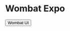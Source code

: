 

<Meta title="Wombat Expo" />

<style>{`
  .section {
    padding: 2rem;
    margin: 2rem 0;
    border: 1px solid #ccc;
    border-radius: 0.25rem;
  }
`}</style>

# Wombat Expo

<div className="section">
  <Button>Wombat UI</Button>
</div>
